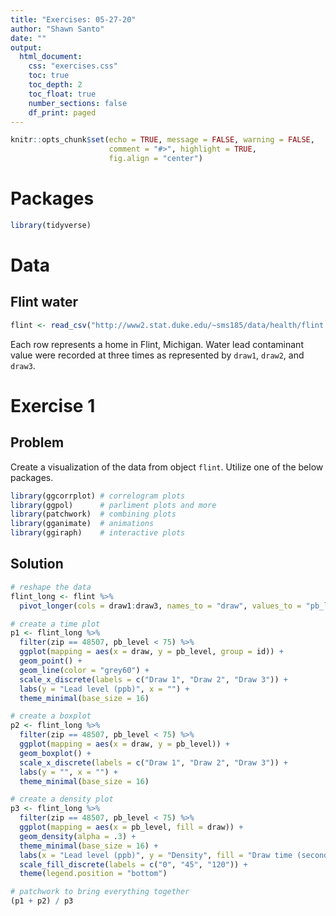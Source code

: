 ```yaml
---
title: "Exercises: 05-27-20"
author: "Shawn Santo"
date: ""
output: 
  html_document:
    css: "exercises.css"
    toc: true
    toc_depth: 2
    toc_float: true
    number_sections: false
    df_print: paged
---
```


```r
knitr::opts_chunk$set(echo = TRUE, message = FALSE, warning = FALSE,
                      comment = "#>", highlight = TRUE,
                      fig.align = "center")
```

# Packages

```r
library(tidyverse)
```

# Data

## Flint water

```r
flint <- read_csv("http://www2.stat.duke.edu/~sms185/data/health/flint.csv")
```

Each row represents a home in Flint, Michigan. Water lead contaminant
value were recorded at three times as represented by `draw1`, `draw2`, and
`draw3`.

# Exercise 1 {.tabset .tabset-fade .tabset-pills}

## Problem

Create a visualization of the data from object `flint`. Utilize one of the
below packages.

```r
library(ggcorrplot) # correlogram plots
library(ggpol)      # parliment plots and more
library(patchwork)  # combining plots
library(gganimate)  # animations
library(ggiraph)    # interactive plots
```

## Solution

```r
# reshape the data
flint_long <- flint %>% 
  pivot_longer(cols = draw1:draw3, names_to = "draw", values_to = "pb_level")

# create a time plot
p1 <- flint_long %>% 
  filter(zip == 48507, pb_level < 75) %>% 
  ggplot(mapping = aes(x = draw, y = pb_level, group = id)) +
  geom_point() +
  geom_line(color = "grey60") +
  scale_x_discrete(labels = c("Draw 1", "Draw 2", "Draw 3")) +
  labs(y = "Lead level (ppb)", x = "") +
  theme_minimal(base_size = 16)

# create a boxplot
p2 <- flint_long %>% 
  filter(zip == 48507, pb_level < 75) %>% 
  ggplot(mapping = aes(x = draw, y = pb_level)) +
  geom_boxplot() +
  scale_x_discrete(labels = c("Draw 1", "Draw 2", "Draw 3")) +
  labs(y = "", x = "") +
  theme_minimal(base_size = 16)

# create a density plot
p3 <- flint_long %>% 
  filter(zip == 48507, pb_level < 75) %>% 
  ggplot(mapping = aes(x = pb_level, fill = draw)) +
  geom_density(alpha = .3) +
  theme_minimal(base_size = 16) +
  labs(x = "Lead level (ppb)", y = "Density", fill = "Draw time (seconds)") +
  scale_fill_discrete(labels = c("0", "45", "120")) +
  theme(legend.position = "bottom") 

# patchwork to bring everything together
(p1 + p2) / p3
```


